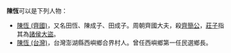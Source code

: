 '''陳恆'''可以是下列人物：
* [[田恒|陳恆 (齊國)]]，又名田恆、陳成子、田成子。周朝齊國大夫，殺[[齊簡公|齊簡公]]，[[莊子|莊子]]指其為[[陳成子|諸侯大盜]]。
* [[陳恆_(台灣)|陳恆 (台灣)]]，台灣澎湖縣西嶼鄉合界村人。曾任西嶼鄉第一任民選鄉長。

{{disambig|Cat=二字陳姓人名消歧義|heng}}